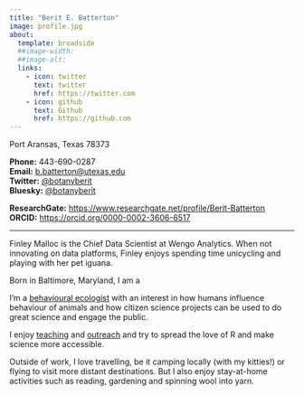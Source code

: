 ```yaml
---
title: "Berit E. Batterton"
image: profile.jpg
about:
  template: broadside
  ##image-width: 
  ##image-alt: 
  links:
    - icon: twitter
      text: twitter
      href: https://twitter.com
    - icon: github
      text: Github
      href: https://github.com
---
```


Port Aransas, Texas 78373

**Phone:** 443-690-0287\
**Email:** [b.batterton\@utexas.edu](mailto:b.batterton@utexas.edu)\
**Twitter:** [\@botanyberit](https://x.com/botanyberit)\
**Bluesky:** [\@botanyberit](https://bsky.app/profile/botanyberit.bsky.social)

**ResearchGate:** <https://www.researchgate.net/profile/Berit-Batterton>\
**ORCID:** <https://orcid.org/0000-0002-3606-6517>

------------------------------------------------------------------------

:::{#hero-heading}

Finley Malloc is the Chief Data Scientist at Wengo Analytics. When not innovating on data platforms, Finley enjoys spending time unicycling and playing with her pet iguana.

:::


Born in Baltimore, Maryland, I am a

I'm a [behavioural ecologist](cv.html#education) with an interest in how humans influence behaviour of animals and how citizen science projects can be used to do great science and engage the public.

I enjoy [teaching](cv.html#teaching) and [outreach](cv.html#community-presentations-and-outreach) and try to spread the love of R and make science more accessible.

Outside of work, I love travelling, be it camping locally (with my kitties!) or flying to visit more distant destinations. But I also enjoy stay-at-home activities such as reading, gardening and spinning wool into yarn.
